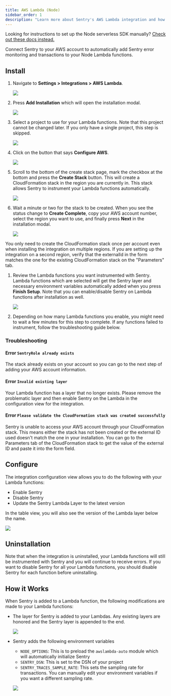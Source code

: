 ```yaml
---
title: AWS Lambda (Node)
sidebar_order: 1
description: "Learn more about Sentry's AWS Lambda integration and how you can automatically instrument your Node Lambda functions with Sentry without changing your code."
---
```


<Alert title="Note" level="info">

Looking for instructions to set up the Node serverless SDK manually? [Check out these docs instead.](/platforms/node/guides/aws-lambda/)

</Alert>

Connect Sentry to your AWS account to automatically add Sentry error monitoring and transactions to your Node Lambda functions.


## Install

1. Navigate to **Settings > Integrations > AWS Lambda**.

   ![](directory.png)

1. Press **Add Installation** which will open the installation modal.

   ![](integration_detail.png)

1. Select a project to use for your Lambda functions. Note that this project cannot be changed later. If you only have a single project, this step is skipped.

   ![](project.png)

1. Click on the button that says **Configure AWS**.

   ![](aws_account.png)
  
1. Scroll to the bottom of the create stack page, mark the checkbox at the bottom and press the **Create Stack** button. This will create a CloudFormation stack in the region you are currently in. This stack allows Sentry to instrument your Lambda functions automatically.

   ![](cloudformation.png)

1. Wait a minute or two for the stack to be created. When you see the status change to **Create Complete**, copy your AWS account number, select the region you want to use, and finally press **Next** in the installation modal.

   ![](stack_created.png)
   
<Alert title="Note" level="info">

You only need to create the CloudFormation stack once per account even when installing the integration on multiple regions. If you are setting up the integration on a second region, verify that the externalId in the form matches the one for the existing CloudFormation stack on the "Parameters" tab.

</Alert>

   
1. Review the Lambda functions you want instrumented with Sentry. Lambda functions which are selected will get the Sentry layer and necessary environment variables automatically added when you press **Finish Setup**. Note that you can enable/disable Sentry on Lambda functions after installation as well.

   ![](select_lambdas.png)

1. Depending on how many Lambda functions you enable, you might need to wait a few minutes for this step to complete. If any functions failed to instrument, follow the troubleshooting guide below.
   
### Troubleshooting

#### Error `SentryRole already exists`

The stack already exists on your account so you can go to the next step of adding your AWS account information.

#### Error `Invalid existing layer`

Your Lambda function has a layer that no longer exists. Please remove the problematic layer and then enable Sentry on the Lambda in the configuration view for the integration.

#### Error `Please validate the CloudFormation stack was created successfully` 

Sentry is unable to access your AWS account through your CloudFormation stack. This means either the stack has not been created or the external ID used doesn't match the one in your installation. You can go to the Parameters tab of the CloudFormation stack to get the value of the external ID and paste it into the form field.

## Configure

The integration configuration view allows you to do the following with your Lambda functions:

* Enable Sentry
* Disable Sentry
* Update the Sentry Lambda Layer to the latest version

In the table view, you will also see the version of the Lambda layer below the name.

   ![](configure.png)
   
   
## Uninstallation

Note that when the integration is uninstalled, your Lambda functions will still be instrumented with Sentry and you will continue to receive errors. If you want to disable Sentry for all your Lambda functions, you should disable Sentry for each function before uninstalling.


## How it Works

When Sentry is added to a Lambda function, the following modifications are made to your Lambda functions:
* The layer for Sentry is added to your Lambdas. Any existing layers are honored and the Sentry layer is appended to the end.

   ![](layer.png)
   
* Sentry adds the following environment variables
  * `NODE_OPTIONS`: This is to preload the `awslambda-auto` module which will automatically initialize Sentry
  * `SENTRY_DSN`: This is set to the DSN of your project
  * `SENTRY_TRACES_SAMPLE_RATE`: This sets the sampling rate for transactions. You can manually edit your environment variables if you want a different sampling rate.

  ![](env_variables.png)
